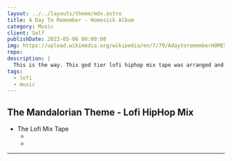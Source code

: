 ```yaml
---
layout: ../../layouts/theme/mdx.astro
title: A Day To Remember - Homesick Album
category: Music
client: Self
publishDate: 2023-05-06 00:00:00
img: https://upload.wikimedia.org/wikipedia/en/7/79/AdaytorememberHOMESICK.jpg
repo:
description: |
  This is the way. This god tier lofi hiphop mix tape was arranged and produced by MIK x SAM and still holds as one of the best works on my playlist.
tags:
  - lofi
  - music
---
```



## The Mandalorian Theme - Lofi HipHop Mix

- The Lofi Mix Tape
  - <VideoComponent
      iframe
      src="yt"
      id="GJEb6jOM07s"
      description="MANDO."
    />
  -

---
